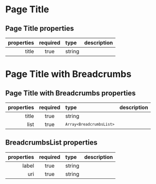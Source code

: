 
<Meta title="Patterns/PageTitleBreadcrumbs" component={PageTitleBreadcrumbs} />

# Page Title

## Page Title properties

| properties | required | type   | description |
| ---------: | :------: | :----- | :---------- |
|      title |   true   | string |             |

<Canvas>
  <Story name="pagetitle">
    <PageTitle title="Page Heading" />
  </Story>
</Canvas>

# Page Title with Breadcrumbs

## Page Title with Breadcrumbs properties

| properties | required | type                                  | description |
| ---------: | :------: | :------------------------------------ | :---------- |
|      title |   true   | string                                |             |
|       list |   true   | <code>`Array<BreadcrumbsList>`</code> |             |

## BreadcrumbsList properties

| properties | required | type   | description |
| ---------: | :------: | :----- | :---------- |
|      label |   true   | string |             |
|        uri |   true   | string |             |

<Canvas>
  <Story name="breadcrumbs">
    <PageTitleBreadcrumbs
      title="Page Heading"
      list={[
        { label: "Home", uri: `#` },
        { label: "Hosts", uri: `#` },
        { label: "Host Details", uri: `#` },
      ]}
    />
  </Story>
</Canvas>
